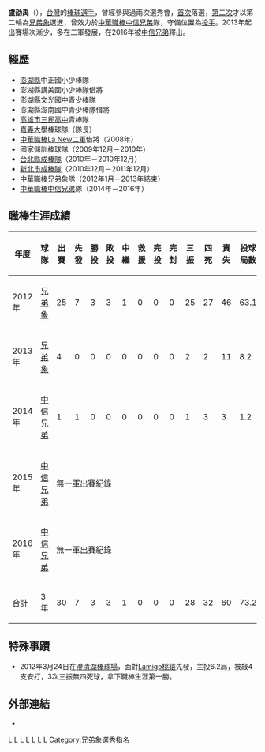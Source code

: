{{Infobox CPBL player|
bgcolor1=#FFCC00|
bgcolor2=black|
textcolor1=black|
textcolor2=white|
name=盧劭禹|
image=|
width=150|
position=投手|
team=中信兄弟|
number=59|
bats=右|
throws=右|
birthdate={{birth_date_and_age|1987|12|16|mf=y}}|
birthplace={{ROC|臺灣省}}[[澎湖縣|澎湖縣]]|
debutdate=3月18日|
debutyear=2012年|
debutteam=兄弟象|
statyear=2016年球季|
stat1label=勝投—敗投|
stat1value=3—3|
stat2label=中繼－救援|
stat2value=1－0|
stat3label=三振－四死|
stat3value=28—32|
stat4label=防禦率|
stat4value=7.33|
teams=<nowiki></nowiki>
*[[兄弟象|兄弟象]]（2012年－2013年）
*[[中信兄弟|中信兄弟]]（2014年－2016年）
|awards=<nowiki></nowiki>
}}
'''盧劭禹'''（{{bd|1987年|12月16日|||catIdx=盧}}），[[台灣|台灣]]的[[棒球|棒球]][[選手|選手]]，曾經參與過兩次選秀會，[[中華職棒歷年選秀會#職棒二十一年（2010年）|首次]]落選，[[中華職棒歷年選秀會#職棒二十三年（2012年）|第二次]]才以第二輪為[[兄弟象|兄弟象]]選進，曾效力於[[中華職棒|中華職棒]][[中信兄弟|中信兄弟]]隊，守備位置為[[投手|投手]]。2013年起出賽場次漸少，多在二軍發展，在2016年被[[中信兄弟|中信兄弟]]釋出。

==經歷==
*[[澎湖縣|澎湖縣]]中正國小少棒隊 
*澎湖縣講美國小少棒隊借將 
*[[澎湖縣立文光國民中學|澎湖縣文光國中]]青少棒隊 
*澎湖縣澎南國中青少棒隊借將 
*[[高雄市立三民高級中學|高雄市三民高中]]青棒隊 
*[[國立嘉義大學|嘉義大學]]棒球隊（隊長） 
*[[中華職棒|中華職棒]][[La_New二軍|La New二軍]]借將（2008年） 
*國家儲訓棒球隊（2009年12月－2010年） 
*[[台北縣成棒隊|台北縣成棒隊]]（2010年－2010年12月） 
*[[新北市成棒隊|新北市成棒隊]]（2010年12月－2011年12月） 
*[[中華職棒|中華職棒]][[兄弟象|兄弟象]]隊（2012年1月－2013年結束）
*[[中華職棒|中華職棒]][[中信兄弟|中信兄弟]]隊（2014年－2016年）

==職棒生涯成績==
{|border=1 width="800px"
|- align="center"
!年度!!球隊!!出賽!!先發!!勝投!!敗投!!中繼!!救援!!完投!!完封!!三振!!四死!!責失!!投球局數!!自責分率!!被上壘率
|- align="center"
|2012年||[[兄弟象|兄弟象]]||25||7||3||3||1||0||0||0||25||27||46||63.1||6.54||1.74
|- align="center"
|2013年||[[兄弟象|兄弟象]]||4||0||0||0||0||0||0||0||2||2||11||8.2||11.42||1.85
|- align="center"
|2014年||[[中信兄弟|中信兄弟]]||1||1||0||0||0||0||0||0||1||3||3||1.2||16.20||3.60
|- align="center"
|2015年||[[中信兄弟|中信兄弟]]|| colspan="14" |無一軍出賽紀錄
|- align="center"
|2016年||[[中信兄弟|中信兄弟]]|| colspan="14" |無一軍出賽紀錄
|- align=middle style="color:black; background-color:yellow"
!合計!!3年!!30||7||3||3||1||0||0||0||28||32||60||73.2||7.33||1.79
|}

==特殊事蹟==
*2012年3月24日在[[澄清湖棒球場|澄清湖棒球場]]，面對[[Lamigo桃猿|Lamigo桃猿]]先發，主投6.2局，被敲4支安打，3次三振無四死球，拿下職棒生涯第一勝。
==外部連結==
{{台灣棒球維基館}}
*{{中華職棒球員資料|id=R462|name=盧劭禹}}
{{中信兄弟隊球員名單}}
[[Category:台灣棒球運動員|L]]
[[Category:兄弟象隊球員|L]]
[[Category:中信兄弟隊球員|L]]
[[Category:高雄市立三民高級中學校友|L]]
[[Category:國立嘉義大學校友|L]]
[[Category:澎湖縣人|L]]
[[Category:盧姓|L]]
[[Category:兄弟象選秀指名|Category:兄弟象選秀指名]]